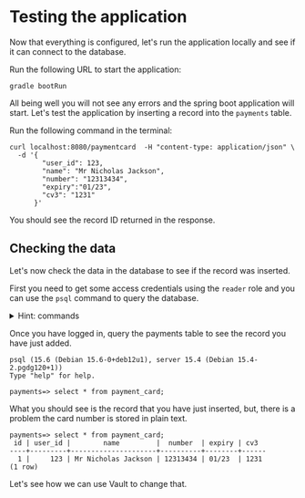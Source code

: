 # Testing the application

Now that everything is configured, let's run the application locally and see if it can connect to the database.

Run the following URL to start the application:

```shell
gradle bootRun
```

All being well you will not see any errors and the spring boot application will start.
Let's test the application by inserting a record into the `payments` table.

Run the following command in the terminal:

```shell 
curl localhost:8080/paymentcard  -H "content-type: application/json" \
  -d '{
        "user_id": 123, 
        "name": "Mr Nicholas Jackson", 
        "number": "12313434", 
        "expiry":"01/23", 
        "cv3": "1231"
      }'
```

You should see the record ID returned in the response.

## Checking the data

Let's now check the data in the database to see if the record was inserted.

First you need to get some access credentials using the `reader` role 
and you can use the `psql` command to query the database.


<p>
<details>
  <summary style=\{{ fontSize: '18px', color: 'rgb(84, 128, 178)', fontWeight: 'medium' }} >Hint: commands</summary>

```shell
vault read database/creds/reader
```

Then you can use the credentials to connect to the database:

```shell
psql -h postgres.container.local.jmpd.in -U <username> payments
```

When prompted enter your password.

</details>
</p>

Once you have logged in, query the payments table to see the record you have just added.

```shell
psql (15.6 (Debian 15.6-0+deb12u1), server 15.4 (Debian 15.4-2.pgdg120+1))
Type "help" for help.

payments=> select * from payment_card;
```

What you should see is the record that you have just inserted, but, there is a problem
the card number is stored in plain text.

```shell
payments=> select * from payment_card;
 id | user_id |        name         |  number  | expiry | cv3  
----+---------+---------------------+----------+--------+------
  1 |     123 | Mr Nicholas Jackson | 12313434 | 01/23  | 1231
(1 row)
```

Let's see how we can use Vault to change that.